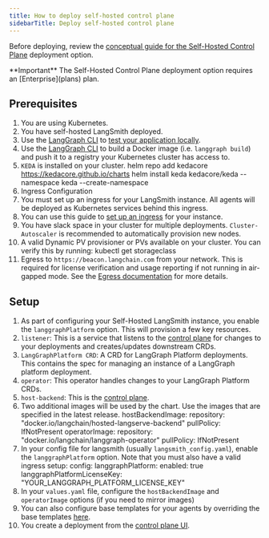 ```yaml
---
title: How to deploy self-hosted control plane
sidebarTitle: Deploy self-hosted control plane
---
```

Before deploying, review the [conceptual guide for the Self-Hosted Control Plane](self-hosted-control-plane) deployment option.

<Info>
  **Important**
  The Self-Hosted Control Plane deployment option requires an [Enterprise](plans) plan.
</Info>

## Prerequisites

1. You are using Kubernetes.
2. You have self-hosted LangSmith deployed.
3. Use the [LangGraph CLI](langgraph-cli) to [test your application locally](local-server).
4. Use the [LangGraph CLI](langgraph-cli) to build a Docker image (i.e. `langgraph build`) and push it to a registry your Kubernetes cluster has access to.
5. `KEDA` is installed on your cluster.
  helm repo add kedacore https://kedacore.github.io/charts
  helm install keda kedacore/keda --namespace keda --create-namespace
6. Ingress Configuration
  1. You must set up an ingress for your LangSmith instance. All agents will be deployed as Kubernetes services behind this ingress.
  2. You can use this guide to [set up an ingress](https://docs.smith.langchain.com/self_hosting/configuration/ingress) for your instance.
7. You have slack space in your cluster for multiple deployments. `Cluster-Autoscaler` is recommended to automatically provision new nodes.
8. A valid Dynamic PV provisioner or PVs available on your cluster. You can verify this by running:
  kubectl get storageclass
9. Egress to `https://beacon.langchain.com` from your network. This is required for license verification and usage reporting if not running in air-gapped mode. See the [Egress documentation](../../cloud/deployment/egress) for more details.

## Setup

1. As part of configuring your Self-Hosted LangSmith instance, you enable the `langgraphPlatform` option. This will provision a few key resources.
  1. `listener`: This is a service that listens to the [control plane](control-plane) for changes to your deployments and creates/updates downstream CRDs.
  2. `LangGraphPlatform CRD`: A CRD for LangGraph Platform deployments. This contains the spec for managing an instance of a LangGraph platform deployment.
  3. `operator`: This operator handles changes to your LangGraph Platform CRDs.
  4. `host-backend`: This is the [control plane](control-plane).
2. Two additional images will be used by the chart. Use the images that are specified in the latest release.
  hostBackendImage:
  repository: "docker.io/langchain/hosted-langserve-backend"
  pullPolicy: IfNotPresent
  operatorImage:
  repository: "docker.io/langchain/langgraph-operator"
  pullPolicy: IfNotPresent
3. In your config file for langsmith (usually `langsmith_config.yaml`), enable the `langgraphPlatform` option. Note that you must also have a valid ingress setup:
  config:
  langgraphPlatform:
  enabled: true
  langgraphPlatformLicenseKey: "YOUR_LANGGRAPH_PLATFORM_LICENSE_KEY"
4. In your `values.yaml` file, configure the `hostBackendImage` and `operatorImage` options (if you need to mirror images)
5. You can also configure base templates for your agents by overriding the base templates [here](https://github.com/langchain-ai/helm/blob/main/charts/langsmith/values.yaml#L898).
6. You create a deployment from the [control plane UI](control-plane#control-plane-ui).
